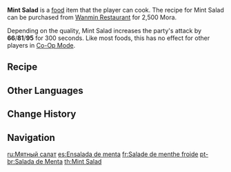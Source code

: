 {{Food Infobox
|id              = 108229
|name            = Mint Salad
|description     = A fragrant salad dish.
|desc_suspicious = The Mint and Jueyun Chili have neither been matched nor incorporated well, which makes for a dish so spicy that any who eat it will be at a loss for words for a time.
|desc_basic      = Finely chopped Jueyun Chilis blended with a sauce and mixed with Mint leaves. It looks like nothing special, but it has surprisingly potent powers of refreshment and reinvigoration. It is also the perfect palate-cleanser after a greasy, indulgent meal.
|desc_delicious  = The slightly bitter minty-fresh flavors do not cover the blazing mouthfeel of the Jueyun Chili but instead cause the spiciness to reach new heights. The two whirl and pirouette on your tongue like a pair of contending dancers to the hearty and vigorous applause of all.
|type            = ATK-Boosting Dishes
|effectType      = ATK Up
|effect          = Increases all party members' ATK by (var1) for 300s.
|eff_att1        = ATK
|eff_suspicious1 = 66
|eff_basic1      = 81
|eff_delicious1  = 95
|rarity          = 2
|variant         = 
|region          = Liyue
|recipe          = Sold by [[Wanmin Restaurant]]
}}
'''Mint Salad''' is a [[food]] item that the player can cook. The recipe for Mint Salad can be purchased from [[Wanmin Restaurant]] for 2,500 Mora.

Depending on the quality, Mint Salad increases the party's attack by '''66'''/'''81'''/'''95''' for 300 seconds. Like most foods, this has no effect for other players in [[Co-Op Mode]].

==Recipe==
{{Recipe
|type = Cooking
|Mint = 4
|Jueyun Chili = 1
|sort = Mint,Jueyun Chili
}}

==Other Languages==
{{Other Languages
|en      = Mint Salad
|zhs     = 凉拌薄荷
|zhs_rm  = liángbàn bòhé
|zht     = 涼拌薄荷
|zht_rm  = liángbàn bòhé
|zh_tl   = Cold Tossed Mint
|ja      = ミントの和え物
|ja_rm   = Minto no Aemono
|ja_tl   = Dressed Mint
|ko      = 허브냉채
|ko_rm   = Heobeunaengchae
|ko_tl   = Herb Chilled Vegetables
|es      = Ensalada de menta
|es_tl   = Mint Salad
|fr      = Salade de menthe froide
|fr_tl   = Cold Mint Salad
|ru      = Мятный салат
|ru_tl   = Mint Salad
|th      = Mint Salad
|vi      = Rau Trộn Bạc Hà
|vi_tl   = 
|de      = Minzsalat
|de_tl   = Mint Salad
|id      = Mint Salad
|pt      = Salada de Menta
|pt_tl   = Mint Salad
}}

==Change History==
{{Change History|1.4}}

==Navigation==
{{Food Navbox}}

[[ru:Мятный салат]]
[[es:Ensalada de menta]]
[[fr:Salade de menthe froide]]
[[pt-br:Salada de Menta]]
[[th:Mint Salad]]
